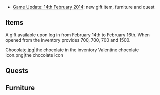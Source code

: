 *[http://pastebin.com/UCwwSXjY Game Update: 14th February 2014]: new gift item, furniture and quest

==Items==
A gift available upon log in from February 14th to February 16th. When opened from the inventory provides 700{{fuel}}, 700{{ammo}}, 700{{steel}} and 1500{{bauxite}}.
<gallery spacing="small" bordercolor="transparent" captionalign="center" hideaddbutton="true">
Chocolate.jpg|the chocolate in the inventory
Valentine chocolate icon.png|the chocolate icon
</gallery>

==Quests==
{{Missing}}

==Furniture==
{{Missing}}